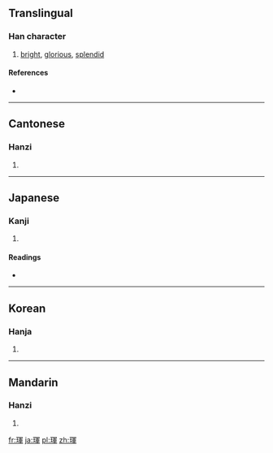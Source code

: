 {{also|珲}}
==Translingual==

===Han character===
{{Han char|rn=96|rad=玉|as=09|sn=13|four=1715<sub>6</sub>|canj=一土月十十 (MGBJJ)}}

# [[bright]], [[glorious]], [[splendid]]

====References====
* {{Han ref|kx=0736.110|dkj=21093|dj=1147.150|hdz=21128.110|uh=743F|ud=29759|bh=B7E9|bd=47081}}

----

==Cantonese==

===Hanzi===
{{yue-hanzi|jyut=|y=wan4|sim=珲}}

# {{defn|Cantonese|sort=玉09}}

----

==Japanese==

===Kanji===
{{ja-kanji|grade=|rs=玉09}}

# {{defn|Japanese|sort=玉09}}

====Readings====
* {{ja-readings|on=[[こん]] (kon), [[ごん]] (gon)|kun=|nanori=}}

----

==Korean==

===Hanja===
{{ko-hanja|hangeul=흔|eumhun=|rv=heun|mr=hŭn|y=hun}}

# {{defn|Korean|sort=玉09}}

----

==Mandarin==

===Hanzi===
{{cmn-hanzi|sim=珲|pin=[[hún]] ([[hun2]])|wg=hun<sup>2</sup>}}

# {{defn|Mandarin|sort=玉09}}

[[fr:琿]]
[[ja:琿]]
[[pl:琿]]
[[zh:琿]]